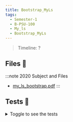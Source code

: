 ```yaml
---
title: Bootstrap_MyLs
tags:
  - Semester-1
  - B-PSU-100
  - My_ls
  - Bootstrap_MyLs
---
```

> Timeline: ?


## Files 📂

:::note 2020 Subject and Files
- [my_ls_bootstrap.pdf](https://github.com/Studio-17/Epitech-Subjects/raw/main/Semester-1/B-PSU-100/My_ls/Bootstrap_MyLs/my_ls_bootstrap.pdf)
:::

## Tests 🤖
<details>
  <summary>Toggle to see the tests</summary>
  <div>
Yo
  </div>
</details>

